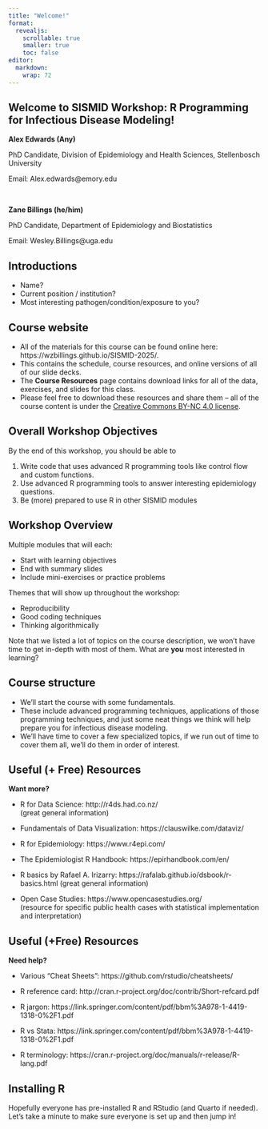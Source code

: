```yaml
---
title: "Welcome!"
format: 
  revealjs:
    scrollable: true
    smaller: true
    toc: false
editor: 
  markdown: 
    wrap: 72
---
```


## Welcome to SISMID Workshop: R Programming for Infectious Disease Modeling!

**Alex Edwards (Any)**

PhD Candidate, Division of Epidemiology and Health Sciences,
Stellenbosch University

Email: Alex.edwards\@emory.edu

</br>

**Zane Billings (he/him)**

PhD Candidate, Department of Epidemiology and Biostatistics

Email: Wesley.Billings\@uga.edu

## Introductions

-   Name?
-   Current position / institution?
-   Most interesting pathogen/condition/exposure to you?

## Course website

-   All of the materials for this course can be found online here:
    https://wzbillings.github.io/SISMID-2025/.
-   This contains the schedule, course resources, and online versions of
    all of our slide decks.
-   The **Course Resources** page contains download links for all of the
    data, exercises, and slides for this class.
-   Please feel free to download these resources and share them -- all
    of the course content is under the [Creative Commons BY-NC 4.0
    license](https://creativecommons.org/licenses/by-nc/4.0/).

## Overall Workshop Objectives

By the end of this workshop, you should be able to

1. Write code that uses advanced R programming tools like control flow and custom functions.
2. Use advanced R programming tools to answer interesting epidemiology questions.
3. Be (more) prepared to use R in other SISMID modules

## Workshop Overview

Multiple modules that will each:

-   Start with learning objectives
-   End with summary slides
-   Include mini-exercises or practice problems

Themes that will show up throughout the workshop:

-   Reproducibility
-   Good coding techniques
-   Thinking algorithmically

Note that we listed a lot of topics on the course description, we won't have time to get in-depth with most of them. What are **you** most interested in learning?

## Course structure

- We'll start the course with some fundamentals.
- These include advanced programming techniques, applications of those programming techniques, and just some neat things we think will help prepare you for infectious disease modeling.
- We'll have time to cover a few specialized topics, if we run out of time to cover them all, we'll do them in order of interest.

## Useful (+ Free) Resources

**Want more?**

-   R for Data Science: http://r4ds.had.co.nz/\
    (great general information)

-   Fundamentals of Data Visualization: https://clauswilke.com/dataviz/

-   R for Epidemiology: https://www.r4epi.com/

-   The Epidemiologist R Handbook: https://epirhandbook.com/en/

-   R basics by Rafael A. Irizarry:
    https://rafalab.github.io/dsbook/r-basics.html (great general
    information)

-   Open Case Studies: https://www.opencasestudies.org/\
    (resource for specific public health cases with statistical
    implementation and interpretation)

## Useful (+Free) Resources

**Need help?**

-   Various "Cheat Sheets": https://github.com/rstudio/cheatsheets/

-   R reference card:
    http://cran.r-project.org/doc/contrib/Short-refcard.pdf

-   R jargon:
    https://link.springer.com/content/pdf/bbm%3A978-1-4419-1318-0%2F1.pdf

-   R vs Stata:
    https://link.springer.com/content/pdf/bbm%3A978-1-4419-1318-0%2F1.pdf

-   R terminology:
    https://cran.r-project.org/doc/manuals/r-release/R-lang.pdf

## Installing R

Hopefully everyone has pre-installed R and RStudio (and Quarto if needed). Let's take a minute to make sure everyone is set up and then jump in!
